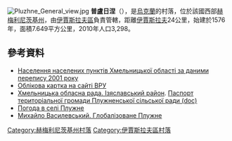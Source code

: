 {{coord|50|10|49|N|26|33|46|E|display=title}}
[[File:Pluzhne_General_view.jpg|thumb]]
'''普盧日涅'''（{{lang-uk|Плужне}}），是[[烏克蘭|烏克蘭]]的村落，位於該國西部[[赫梅利尼茨基州|赫梅利尼茨基州]]，由[[伊賈斯拉夫區|伊賈斯拉夫區]]負責管轄，距離[[伊賈斯拉夫|伊賈斯拉夫]]24公里，始建於1576年，面積7.649平方公里，2010年人口3,298。

==參考資料==
*[https://web.archive.org/web/20160305070557/http://pop-stat.mashke.org/ukraine-census-2001/chmelnycka.htm Населення населених пунктів Хмельницької області за даними перепису 2001 року]
*[https://web.archive.org/web/20120731180932/http://w1.c1.rada.gov.ua/pls/z7502/A005?rdat1=26.07.2008&rf7571=36002 Облікова картка на сайті ВРУ]
* [https://web.archive.org/web/20160306105422/http://oblrada.km.ua/district/show/15 Хмельницька обласна рада. Ізяславський район]. [https://web.archive.org/web/20141227092356/http://oblrada.km.ua/userfiles/%D0%9F%D0%B0%D1%81%D0%BF%D0%BE%D1%80%D1%82_%D0%9F%D0%BB%D1%83%D0%B6%D0%BD%D0%B5_2011.doc Паспорт територіальної громади Плужненської сільської ради (doc)]
* [http://www.meteoprog.ua/ua/weather/Pluzhne-Hmelnicka/ Погода в селі Плужне] {{Wayback|url=http://www.meteoprog.ua/ua/weather/Pluzhne-Hmelnicka/ |date=20160225235929 }}
* [http://www.day.kiev.ua/168071/ Михайло Василевський. Глобалізоване Плужне] {{Wayback|url=http://www.day.kiev.ua/168071/ |date=20100110115511 }}

{{DEFAULTSORT:Плужне}}
[[Category:赫梅利尼茨基州村落|Category:赫梅利尼茨基州村落]]
[[Category:伊賈斯拉夫區村落|Category:伊賈斯拉夫區村落]]


{{Khmelnytskyi-geo-stub}}